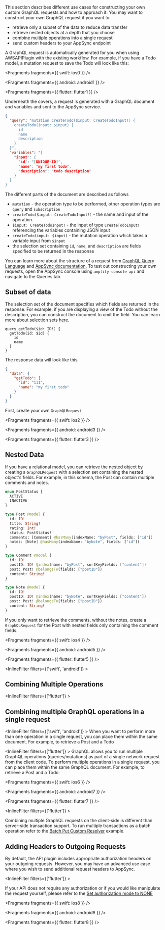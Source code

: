 This section describes different use cases for constructing your own custom GraphQL requests and how to approach it. You may want to construct your own GraphQL request if you want to

- retrieve only a subset of the data to reduce data transfer
- retrieve nested objects at a depth that you choose
- combine multiple operations into a single request
- send custom headers to your AppSync endpoint

A GraphQL request is automatically generated for you when using AWSAPIPlugin with the existing workflow. For example, if you have a Todo model, a mutation request to save the Todo will look like this:


<Fragments fragments={{ swift: ios0 }} />


<Fragments fragments={{ android: android1 }} />


<Fragments fragments={{ flutter: flutter1 }} />

Underneath the covers, a request is generated with a GraphQL document and variables and sent to the AppSync service.

```json
{
  "query": "mutation createTodo($input: CreateTodoInput!) {
    createTodo(input: $input) {
      id
      name
      description
    }
  }",
  "variables": "{
    "input": {
      "id": "[UNIQUE-ID]",
      "name": "my first todo",
      "description": "todo description"
    }
  }
}
```

The different parts of the document are described as follows

- `mutation` - the operation type to be performed, other operation types are `query` and `subscription`
- `createTodo($input: CreateTodoInput!)` - the name and input of the operation.
- `$input: CreateTodoInput!` - the input of type `CreateTodoInput!` referencing the variables containing JSON input
- `createTodo(input: $input)` - the mutation operation which takes a variable input from `$input`
- the selection set containing `id`, `name`, and `description` are fields specified to be returned in the response

You can learn more about the structure of a request from [GraphQL Query Language](https://graphql.org/learn/) and [AppSync documentation](https://docs.aws.amazon.com/appsync/latest/devguide/graphql-overview.html). To test out constructing your own requests, open the AppSync console using `amplify console api` and navigate to the Queries tab.

## Subset of data

The selection set of the document specifies which fields are returned in the response. For example, if you are displaying a view of the Todo without the description, you can construct the document to omit the field. You can learn more about selection sets [here](https://spec.graphql.org/draft/#sec-Selection-Sets).

```
query getTodo($id: ID!) {
  getTodo(id: $id) {
    id
    name
  }
}
```

The response data will look like this

```json
{
  "data": {
    "getTodo": {
      "id": "111",
      "name": "my first todo"
    }
  }
}
```

First, create your own `GraphQLRequest`


<Fragments fragments={{ swift: ios2 }} />


<Fragments fragments={{ android: android3 }} />


<Fragments fragments={{ flutter: flutter3 }} />

## Nested Data

If you have a relational model, you can retrieve the nested object by creating a `GraphQLRequest` with a selection set containing the nested object's fields. For example, in this schema, the Post can contain multiple comments and notes.

```graphql
enum PostStatus {
  ACTIVE
  INACTIVE
}

type Post @model {
  id: ID!
  title: String!
  rating: Int!
  status: PostStatus!
  comments: [Comment] @hasMany(indexName: "byPost", fields: ["id"])
  notes: [Note] @hasMany(indexName: "byNote", fields: ["id"])
}

type Comment @model {
  id: ID!
  postID: ID! @index(name: "byPost", sortKeyFields: ["content"])
  post: Post! @belongsTo(fields: ["postID"])
  content: String!
}

type Note @model {
  id: ID!
  postID: ID! @index(name: "byNote", sortKeyFields: ["content"])
  post: Post! @belongsTo(fields: ["postID"])
  content: String!
}
```

If you only want to retrieve the comments, without the notes, create a `GraphQLRequest` for the Post with nested fields only containing the comment fields.


<Fragments fragments={{ swift: ios4 }} />


<Fragments fragments={{ android: android5 }} />


<Fragments fragments={{ flutter: flutter5 }} />

<InlineFilter filters={['swift', 'android']} >
## Combining Multiple Operations
</InlineFilter>

<InlineFilter filters={['flutter']} >
## Combining multiple GraphQL operations in a single request
</InlineFilter>

<InlineFilter filters={['swift', 'android']} >
When you want to perform more than one operation in a single request, you can place them within the same document. For example, to retrieve a Post and a Todo
</InlineFilter>

<InlineFilter filters={['flutter']} >
GraphQL allows you to run multiple GraphQL operations (queries/mutations) as part of a single network request from the client code. To perform multiple operations in a single request, you can place them within the same GraphQL document. For example, to retrieve a Post and a Todo:
</InlineFilter>


<Fragments fragments={{ swift: ios6 }} />


<Fragments fragments={{ android: android7 }} />


<Fragments fragments={{ flutter: flutter7 }} />

<InlineFilter filters={['flutter']} >
<Callout>

Combining multiple GraphQL requests on the client-side is different than server-side transaction support. To run multiple transactions as a batch operation refer to the [Batch Put Custom Resolver](/gen1/[platform]/build-a-backend/graphqlapi/best-practice/batch-put-custom-resolver/) example.

</Callout>
</InlineFilter>

## Adding Headers to Outgoing Requests

By default, the API plugin includes appropriate authorization headers on your outgoing requests. However, you may have an advanced use case where you wish to send additional request headers to AppSync.

<InlineFilter filters={['flutter']} >
<Callout>

If your API does not require any authorization or if you would like manipulate the request yourself, please refer to the [Set authorization mode to NONE](/gen1/[platform]/build-a-backend/graphqlapi/customize-authz-modes/#none)

</Callout>
</InlineFilter>


<Fragments fragments={{ swift: ios8 }} />


<Fragments fragments={{ android: android9 }} />


<Fragments fragments={{ flutter: flutter8 }} />
